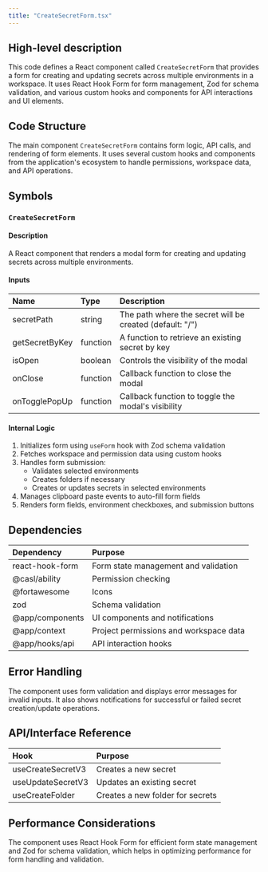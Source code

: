 ```yaml
---
title: "CreateSecretForm.tsx"
---
```


## High-level description
This code defines a React component called `CreateSecretForm` that provides a form for creating and updating secrets across multiple environments in a workspace. It uses React Hook Form for form management, Zod for schema validation, and various custom hooks and components for API interactions and UI elements.

## Code Structure
The main component `CreateSecretForm` contains form logic, API calls, and rendering of form elements. It uses several custom hooks and components from the application's ecosystem to handle permissions, workspace data, and API operations.

## Symbols

### `CreateSecretForm`
#### Description
A React component that renders a modal form for creating and updating secrets across multiple environments.

#### Inputs
| Name | Type | Description |
|:-----|:-----|:------------|
| secretPath | string | The path where the secret will be created (default: "/") |
| getSecretByKey | function | A function to retrieve an existing secret by key |
| isOpen | boolean | Controls the visibility of the modal |
| onClose | function | Callback function to close the modal |
| onTogglePopUp | function | Callback function to toggle the modal's visibility |

#### Internal Logic
1. Initializes form using `useForm` hook with Zod schema validation
2. Fetches workspace and permission data using custom hooks
3. Handles form submission:
   - Validates selected environments
   - Creates folders if necessary
   - Creates or updates secrets in selected environments
4. Manages clipboard paste events to auto-fill form fields
5. Renders form fields, environment checkboxes, and submission buttons

## Dependencies
| Dependency | Purpose |
|:-----------|:--------|
| react-hook-form | Form state management and validation |
| @casl/ability | Permission checking |
| @fortawesome | Icons |
| zod | Schema validation |
| @app/components | UI components and notifications |
| @app/context | Project permissions and workspace data |
| @app/hooks/api | API interaction hooks |

## Error Handling
The component uses form validation and displays error messages for invalid inputs. It also shows notifications for successful or failed secret creation/update operations.

## API/Interface Reference
| Hook | Purpose |
|:-----|:--------|
| useCreateSecretV3 | Creates a new secret |
| useUpdateSecretV3 | Updates an existing secret |
| useCreateFolder | Creates a new folder for secrets |

## Performance Considerations
The component uses React Hook Form for efficient form state management and Zod for schema validation, which helps in optimizing performance for form handling and validation.